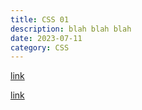 ```yaml
---
title: CSS 01
description: blah blah blah
date: 2023-07-11
category: CSS
---
```


[link](https://stackoverflow.com/questions/36230944/prevent-flex-items-from-overflowing-a-container)

[link](https://css-tricks.com/flexbox-truncated-text/)
